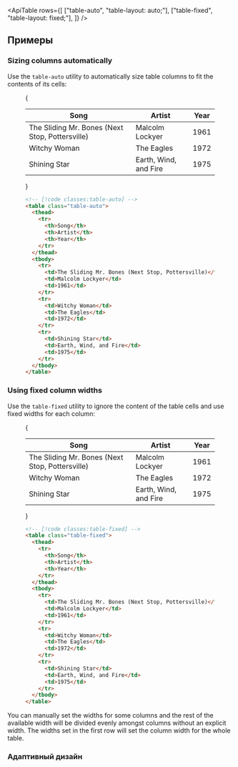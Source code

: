 

<ApiTable
  rows={[
    ["table-auto", "table-layout: auto;"],
    ["table-fixed", "table-layout: fixed;"],
  ]}
/>

## Примеры

### Sizing columns automatically

Use the `table-auto` utility to automatically size table columns to fit the contents of its cells:

<Figure>

<Example padding={false}>
  {
    <div className="my-8 overflow-hidden">
      <table className="w-full table-auto border-collapse text-sm">
        <thead>
          <tr>
            <th className="border-b border-gray-200 p-4 pt-0 pb-3 pl-8 text-left font-medium text-gray-400 dark:border-gray-600 dark:text-gray-200">
              Song
            </th>
            <th className="border-b border-gray-200 p-4 pt-0 pb-3 text-left font-medium text-gray-400 dark:border-gray-600 dark:text-gray-200">
              Artist
            </th>
            <th className="border-b border-gray-200 p-4 pt-0 pr-8 pb-3 text-left font-medium text-gray-400 dark:border-gray-600 dark:text-gray-200">
              Year
            </th>
          </tr>
        </thead>
        <tbody className="bg-white dark:bg-gray-800">
          <tr>
            <td className="border-b border-gray-100 p-4 pl-8 text-gray-500 dark:border-gray-700 dark:text-gray-400">
              The Sliding Mr. Bones (Next Stop, Pottersville)
            </td>
            <td className="border-b border-gray-100 p-4 text-gray-500 dark:border-gray-700 dark:text-gray-400">
              Malcolm Lockyer
            </td>
            <td className="border-b border-gray-100 p-4 pr-8 text-gray-500 dark:border-gray-700 dark:text-gray-400">
              1961
            </td>
          </tr>
          <tr>
            <td className="border-b border-gray-100 p-4 pl-8 text-gray-500 dark:border-gray-700 dark:text-gray-400">
              Witchy Woman
            </td>
            <td className="border-b border-gray-100 p-4 text-gray-500 dark:border-gray-700 dark:text-gray-400">
              The Eagles
            </td>
            <td className="border-b border-gray-100 p-4 pr-8 text-gray-500 dark:border-gray-700 dark:text-gray-400">
              1972
            </td>
          </tr>
          <tr>
            <td className="border-b border-gray-200 p-4 pl-8 text-gray-500 dark:border-gray-600 dark:text-gray-400">
              Shining Star
            </td>
            <td className="border-b border-gray-200 p-4 text-gray-500 dark:border-gray-600 dark:text-gray-400">
              Earth, Wind, and Fire
            </td>
            <td className="border-b border-gray-200 p-4 pr-8 text-gray-500 dark:border-gray-600 dark:text-gray-400">
              1975
            </td>
          </tr>
        </tbody>
      </table>
    </div>
  }
</Example>

```html
<!-- [!code classes:table-auto] -->
<table class="table-auto">
  <thead>
    <tr>
      <th>Song</th>
      <th>Artist</th>
      <th>Year</th>
    </tr>
  </thead>
  <tbody>
    <tr>
      <td>The Sliding Mr. Bones (Next Stop, Pottersville)</td>
      <td>Malcolm Lockyer</td>
      <td>1961</td>
    </tr>
    <tr>
      <td>Witchy Woman</td>
      <td>The Eagles</td>
      <td>1972</td>
    </tr>
    <tr>
      <td>Shining Star</td>
      <td>Earth, Wind, and Fire</td>
      <td>1975</td>
    </tr>
  </tbody>
</table>
```

</Figure>

### Using fixed column widths

Use the `table-fixed` utility to ignore the content of the table cells and use fixed widths for each column:

<Figure>

<Example padding={false}>
  {
    <div className="my-8 overflow-hidden">
      <table className="w-full table-fixed border-collapse text-sm">
        <thead>
          <tr>
            <th className="border-b border-gray-200 p-4 pt-0 pb-3 pl-8 text-left font-medium text-gray-400 dark:border-gray-600 dark:text-gray-200">
              Song
            </th>
            <th className="border-b border-gray-200 p-4 pt-0 pb-3 text-left font-medium text-gray-400 dark:border-gray-600 dark:text-gray-200">
              Artist
            </th>
            <th className="border-b border-gray-200 p-4 pt-0 pr-8 pb-3 text-left font-medium text-gray-400 dark:border-gray-600 dark:text-gray-200">
              Year
            </th>
          </tr>
        </thead>
        <tbody className="bg-white dark:bg-gray-800">
          <tr>
            <td className="border-b border-gray-100 p-4 pl-8 text-gray-500 dark:border-gray-700 dark:text-gray-400">
              The Sliding Mr. Bones (Next Stop, Pottersville)
            </td>
            <td className="border-b border-gray-100 p-4 text-gray-500 dark:border-gray-700 dark:text-gray-400">
              Malcolm Lockyer
            </td>
            <td className="border-b border-gray-100 p-4 pr-8 text-gray-500 dark:border-gray-700 dark:text-gray-400">
              1961
            </td>
          </tr>
          <tr>
            <td className="border-b border-gray-100 p-4 pl-8 text-gray-500 dark:border-gray-700 dark:text-gray-400">
              Witchy Woman
            </td>
            <td className="border-b border-gray-100 p-4 text-gray-500 dark:border-gray-700 dark:text-gray-400">
              The Eagles
            </td>
            <td className="border-b border-gray-100 p-4 pr-8 text-gray-500 dark:border-gray-700 dark:text-gray-400">
              1972
            </td>
          </tr>
          <tr>
            <td className="border-b border-gray-200 p-4 pl-8 text-gray-500 dark:border-gray-600 dark:text-gray-400">
              Shining Star
            </td>
            <td className="border-b border-gray-200 p-4 text-gray-500 dark:border-gray-600 dark:text-gray-400">
              Earth, Wind, and Fire
            </td>
            <td className="border-b border-gray-200 p-4 pr-8 text-gray-500 dark:border-gray-600 dark:text-gray-400">
              1975
            </td>
          </tr>
        </tbody>
      </table>
    </div>
  }
</Example>

```html
<!-- [!code classes:table-fixed] -->
<table class="table-fixed">
  <thead>
    <tr>
      <th>Song</th>
      <th>Artist</th>
      <th>Year</th>
    </tr>
  </thead>
  <tbody>
    <tr>
      <td>The Sliding Mr. Bones (Next Stop, Pottersville)</td>
      <td>Malcolm Lockyer</td>
      <td>1961</td>
    </tr>
    <tr>
      <td>Witchy Woman</td>
      <td>The Eagles</td>
      <td>1972</td>
    </tr>
    <tr>
      <td>Shining Star</td>
      <td>Earth, Wind, and Fire</td>
      <td>1975</td>
    </tr>
  </tbody>
</table>
```

</Figure>

You can manually set the widths for some columns and the rest of the available width will be divided evenly amongst columns without an explicit width. The widths set in the first row will set the column width for the whole table.

### Адаптивный дизайн

<ResponsiveDesign property="table-layout" defaultClass="table-auto" featuredClass="table-fixed" />

